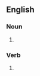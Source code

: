 ==English==

===Noun===
{{en-noun}}

# {{eye dialect of|en|figure}}

===Verb===
{{en-verb}}

# {{eye dialect of|en|figure}}